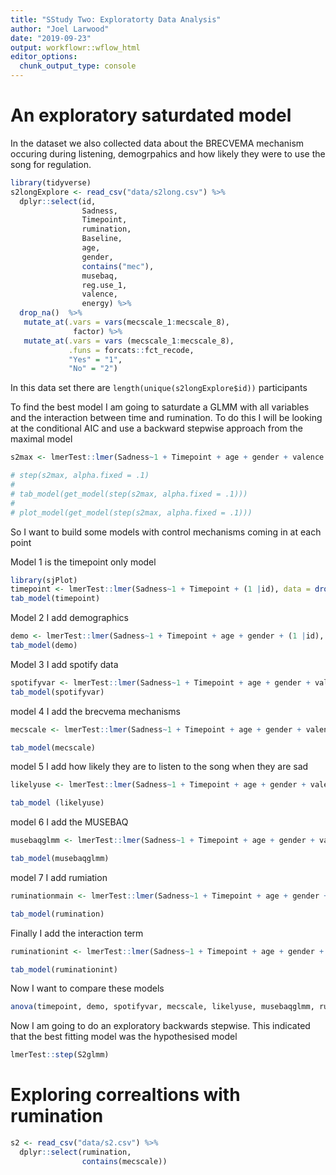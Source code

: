 ```yaml
---
title: "SStudy Two: Exploratorty Data Analysis"
author: "Joel Larwood"
date: "2019-09-23"
output: workflowr::wflow_html
editor_options:
  chunk_output_type: console
---
```


# An exploratory saturdated model

In the dataset we also collected data about the BRECVEMA mechanism occuring during listening, demogrpahics and how likely they were to use the song for regulation. 

```r
library(tidyverse)
s2longExplore <- read_csv("data/s2long.csv") %>% 
  dplyr::select(id, 
                Sadness,
                Timepoint, 
                rumination, 
                Baseline,
                age,
                gender, 
                contains("mec"), 
                musebaq, 
                reg.use_1, 
                valence, 
                energy) %>% 
  drop_na()  %>% 
   mutate_at(.vars = vars(mecscale_1:mecscale_8), 
              factor) %>% 
   mutate_at(.vars = vars (mecscale_1:mecscale_8),
             .funs = forcats::fct_recode, 
             "Yes" = "1", 
             "No" = "2")
```

In this data set there are `length(unique(s2longExplore$id))` participants 

To find the best model I am going to saturdate a GLMM with all variables and the interaction between time and rumination. To do this I will be looking at the conditional AIC and use a backward stepwise approach from the maximal model 

```r
s2max <- lmerTest::lmer(Sadness~1 + Timepoint + age + gender + valence + energy + mecscale_1 + mecscale_2 + mecscale_3 + mecscale_4 + mecscale_5 + mecscale_6 + mecscale_7 + mecscale_8 + reg.use_1 + musebaq +rumination + rumination:Timepoint + (1 |id), data = s2longExplore)
```

```r

# step(s2max, alpha.fixed = .1)
# 
# tab_model(get_model(step(s2max, alpha.fixed = .1)))
# 
# plot_model(get_model(step(s2max, alpha.fixed = .1)))
```

So I want to build some models with control mechanisms coming in at each point 

Model 1 is the timepoint only model 
```r
library(sjPlot)
timepoint <- lmerTest::lmer(Sadness~1 + Timepoint + (1 |id), data = drop_na(s2long))
tab_model(timepoint)

```

Model 2 I add demographics 

```r
demo <- lmerTest::lmer(Sadness~1 + Timepoint + age + gender + (1 |id), data = drop_na(s2long))
tab_model(demo)
```
 Model 3 I add spotify data 
 
```r
spotifyvar <- lmerTest::lmer(Sadness~1 + Timepoint + age + gender + valence + energy +  (1 |id), data = drop_na(s2long))
tab_model(spotifyvar)
```

model 4 I add the brecvema mechanisms 
```r
mecscale <- lmerTest::lmer(Sadness~1 + Timepoint + age + gender + valence + energy + mecscale_1 + mecscale_2 + mecscale_3 + mecscale_4 + mecscale_5 + mecscale_6 + mecscale_7 + mecscale_8 + (1 |id), data = drop_na(s2long))

tab_model(mecscale)
```

model 5 I add how likely they are to listen to the song when they are sad  
```r
likelyuse <- lmerTest::lmer(Sadness~1 + Timepoint + age + gender + valence + energy + mecscale_1 + mecscale_2 + mecscale_3 + mecscale_4 + mecscale_5 + mecscale_6 + mecscale_7 + mecscale_8 + reg.use_1 + (1 |id), data = drop_na(s2long))

tab_model (likelyuse)
```
model 6 I add the MUSEBAQ 

```r
musebaqglmm <- lmerTest::lmer(Sadness~1 + Timepoint + age + gender + valence + energy + mecscale_1 + mecscale_2 + mecscale_3 + mecscale_4 + mecscale_5 + mecscale_6 + mecscale_7 + mecscale_8 + reg.use_1 + musebaq + (1 |id), data = drop_na(s2long))

tab_model(musebaqglmm)
```

model 7 I add rumiation 
```r
ruminationmain <- lmerTest::lmer(Sadness~1 + Timepoint + age + gender + valence + energy + mecscale_1 + mecscale_2 + mecscale_3 + mecscale_4 + mecscale_5 + mecscale_6 + mecscale_7 + mecscale_8 + reg.use_1 + musebaq + rumination +  (1 |id), data = drop_na(s2long))

tab_model(rumination)
```

Finally I add the interaction term 
```r
ruminationint <- lmerTest::lmer(Sadness~1 + Timepoint + age + gender + valence + energy + mecscale_1 + mecscale_2 + mecscale_3 + mecscale_4 + mecscale_5 + mecscale_6 + mecscale_7 + mecscale_8 + reg.use_1 + musebaq +rumination + rumination:Timepoint + (1 |id), data = drop_na(s2long))

tab_model(ruminationint)
```

Now I want to compare these models 
```r
anova(timepoint, demo, spotifyvar, mecscale, likelyuse, musebaqglmm, ruminationmain, ruminationint)


```

Now I am going to do an exploratory backwards stepwise. This indicated that the best fitting model was the hypothesised model 

```r
lmerTest::step(S2glmm)
```

# Exploring correaltions with rumination 

```r

s2 <- read_csv("data/s2.csv") %>% 
  dplyr::select(rumination, 
                contains(mecscale))
```

